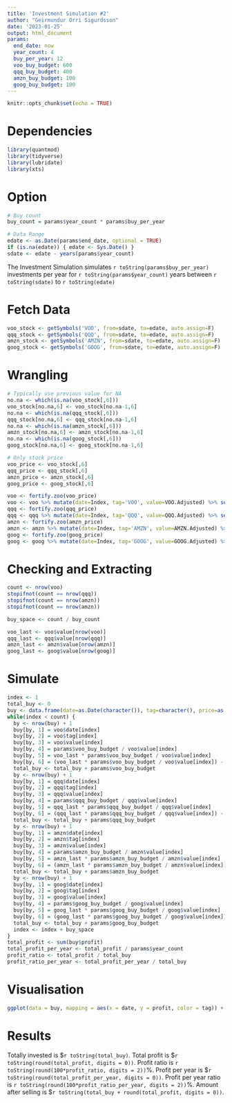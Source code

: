 ---
title: 'Investment Simulation #2'
author: "Geirmundur Orri Sigurdsson"
date: '2023-01-25'
output: html_document
params:
  end_date: now
  year_count: 4
  buy_per_year: 12
  voo_buy_budget: 600
  qqq_buy_budget: 400
  amzn_buy_budget: 100
  goog_buy_budget: 100
---

```{r setup, include=FALSE}
knitr::opts_chunk$set(echo = TRUE)
```

# Dependencies

```{r dependencies, message=FALSE, warning=FALSE}
library(quantmod)
library(tidyverse)
library(lubridate)
library(xts)
```

# Option

```{r option}
# Buy count
buy_count = params$year_count * params$buy_per_year

# Data Range
edate <- as.Date(params$end_date, optional = TRUE)
if (is.na(edate)) { edate <- Sys.Date() }
sdate <- edate - years(params$year_count)
```

The Investment Simulation simulates `r toString(params$buy_per_year)` investments per year for `r toString(params$year_count)` years between `r toString(sdate)` to `r toString(edate)`

# Fetch Data

```{r fetch}
voo_stock <- getSymbols('VOO', from=sdate, to=edate, auto.assign=F)
qqq_stock <- getSymbols('QQQ', from=sdate, to=edate, auto.assign=F)
amzn_stock <- getSymbols('AMZN', from=sdate, to=edate, auto.assign=F)
goog_stock <- getSymbols('GOOG', from=sdate, to=edate, auto.assign=F)
```

# Wrangling

```{r wrangling}
# Typically use previous value for NA
no.na <- which(is.na(voo_stock[,6]))
voo_stock[no.na,6] <- voo_stock[no.na-1,6]
no.na <- which(is.na(qqq_stock[,6]))
qqq_stock[no.na,6] <- qqq_stock[no.na-1,6]
no.na <- which(is.na(amzn_stock[,6]))
amzn_stock[no.na,6] <- amzn_stock[no.na-1,6]
no.na <- which(is.na(goog_stock[,6]))
goog_stock[no.na,6] <- goog_stock[no.na-1,6]

# Only stock price
voo_price <- voo_stock[,6]
qqq_price <- qqq_stock[,6]
amzn_price <- amzn_stock[,6]
goog_price <- goog_stock[,6]

voo <- fortify.zoo(voo_price)
voo <- voo %>% mutate(date=Index, tag='VOO', value=VOO.Adjusted) %>% select(date, tag, value)
qqq <- fortify.zoo(qqq_price)
qqq <- qqq %>% mutate(date=Index, tag='QQQ', value=QQQ.Adjusted) %>% select(date, tag, value)
amzn <- fortify.zoo(amzn_price)
amzn <- amzn %>% mutate(date=Index, tag='AMZN', value=AMZN.Adjusted) %>% select(date, tag, value)
goog <- fortify.zoo(goog_price)
goog <- goog %>% mutate(date=Index, tag='GOOG', value=GOOG.Adjusted) %>% select(date, tag, value)
```

# Checking and Extracting

```{r checking}
count <- nrow(voo)
stopifnot(count == nrow(qqq))
stopifnot(count == nrow(amzn))
stopifnot(count == nrow(amzn))

buy_space <- count / buy_count

voo_last <- voo$value[nrow(voo)]
qqq_last <- qqq$value[nrow(qqq)]
amzn_last <- amzn$value[nrow(amzn)]
goog_last <- goog$value[nrow(goog)]
```

# Simulate

```{r simulate}
index <- 1
total_buy <- 0
buy <- data.frame(date=as.Date(character()), tag=character(), price=as.numeric(character()), shares=as.numeric(character()), sell=as.numeric(character()), profit=as.numeric(character()))
while(index < count) {
  by <- nrow(buy) + 1
  buy[by, 1] = voo$date[index]
  buy[by, 2] = voo$tag[index]
  buy[by, 3] = voo$value[index]
  buy[by, 4] = params$voo_buy_budget / voo$value[index]
  buy[by, 5] = voo_last * params$voo_buy_budget / voo$value[index]
  buy[by, 6] = (voo_last * params$voo_buy_budget / voo$value[index]) - params$voo_buy_budget
  total_buy <- total_buy + params$voo_buy_budget
  by <- nrow(buy) + 1
  buy[by, 1] = qqq$date[index]
  buy[by, 2] = qqq$tag[index]
  buy[by, 3] = qqq$value[index]
  buy[by, 4] = params$qqq_buy_budget / qqq$value[index]
  buy[by, 5] = qqq_last * params$qqq_buy_budget / qqq$value[index]
  buy[by, 6] = (qqq_last * params$qqq_buy_budget / qqq$value[index]) - params$qqq_buy_budget
  total_buy <- total_buy + params$qqq_buy_budget
  by <- nrow(buy) + 1
  buy[by, 1] = amzn$date[index]
  buy[by, 2] = amzn$tag[index]
  buy[by, 3] = amzn$value[index]
  buy[by, 4] = params$amzn_buy_budget / amzn$value[index]
  buy[by, 5] = amzn_last * params$amzn_buy_budget / amzn$value[index]
  buy[by, 6] = (amzn_last * params$amzn_buy_budget / amzn$value[index]) - params$amzn_buy_budget
  total_buy <- total_buy + params$amzn_buy_budget
  by <- nrow(buy) + 1
  buy[by, 1] = goog$date[index]
  buy[by, 2] = goog$tag[index]
  buy[by, 3] = goog$value[index]
  buy[by, 4] = params$goog_buy_budget / goog$value[index]
  buy[by, 5] = goog_last * params$goog_buy_budget / goog$value[index]
  buy[by, 6] = (goog_last * params$goog_buy_budget / goog$value[index]) - params$goog_buy_budget
  total_buy <- total_buy + params$goog_buy_budget
  index <- index + buy_space
}
total_profit <- sum(buy$profit)
total_profit_per_year <- total_profit / params$year_count
profit_ratio <- total_profit / total_buy
profit_ratio_per_year <- total_profit_per_year / total_buy
```

# Visualisation

```{r visualisation, warning=FALSE}
ggplot(data = buy, mapping = aes(x = date, y = profit, color = tag)) + geom_line()
```

# Results

Totally invested is $`r toString(total_buy)`. Total profit is $`r toString(round(total_profit, digits = 0))`. Profit ratio is `r toString(round(100*profit_ratio, digits = 2))`%. Profit per year is $`r toString(round(total_profit_per_year, digits = 0))`. Profit per year ratio is `r toString(round(100*profit_ratio_per_year, digits = 2))`%. Amount after selling is $`r toString(total_buy + round(total_profit, digits = 0))`.
